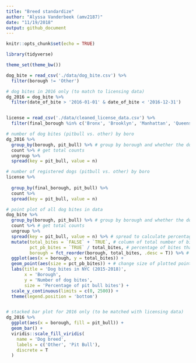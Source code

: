 ```yaml
---
title: "Breed standardize"
author: "Alyssa Vanderbeek (amv2187)"
date: "11/19/2018"
output: github_document
---
```


```r
knitr::opts_chunk$set(echo = TRUE)

library(tidyverse)

theme_set(theme_bw())
```

```r
dog_bite = read_csv('./data/dog_bite.csv') %>%
  filter(borough != 'Other')

# dog bites in 2016 only (to match to licensing data)
dg_2016 = dog_bite %>%
  filter(date_of_bite > '2016-01-01' & date_of_bite < '2016-12-31')


license = read_csv('./data/cleaned_license_data.csv') %>%
  filter(final_borough %in% c('Bronx', 'Brooklyn', 'Manhattan', 'Queens', 'Staten Island'))

```

```r
# number of dog bites (pitbull vs. other) by boro
dg_2016 %>%
  group_by(borough, pit_bull) %>% # group by borough and whether the dog was a pit bull or not
  count %>% # get total counts
  ungroup %>%
  spread(key = pit_bull, value = n) 

# number of registered dogs (pitbull vs. other) by boro
license %>%
  
  group_by(final_borough, pit_bull) %>%
  count %>%
  spread(key = pit_bull, value = n)
```


```r
# point plot of all dog bites in data
dog_bite %>%
  group_by(borough, pit_bull) %>% # group by borough and whether the dog was a pit bull or not
  count %>% # get total counts
  ungroup %>%
  spread(key = pit_bull, value = n) %>% # spread to calculate percentage of bites that were given by pit bulls
  mutate(total_bites = `FALSE` + `TRUE`, # column of total number of bites
         pct_pb_bites = `TRUE` / total_bites, # percentage of bites that are from pit bulls
         borough = fct_reorder(borough, total_bites, .desc = T)) %>% # factor and order borough by total number of bites
  ggplot(aes(x = borough, y = total_bites)) +
  geom_point(aes(size = pct_pb_bites)) + # change size of plotted points by the percentage of the bites that were given by pit bulls
  labs(title = 'Dog bites in NYC (2015-2018)',
       x = 'Borough',
       y = 'Number of dog bites',
       size = 'Percentage of pit bull bites') +
  scale_y_continuous(limits = c(0, 2500)) +
  theme(legend.position = 'bottom')


# stacked bar plot for 2016 only (to be matched with licensing data)
dg_2016 %>%
  ggplot(aes(x = borough, fill = pit_bull)) +
  geom_bar() + 
  viridis::scale_fill_viridis(
    name = 'Dog breed',
    labels = c('Other', 'Pit Bull'),
    discrete = T
  )


```

